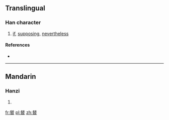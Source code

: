 ==Translingual==

===Han character===
{{Han char|rn=73|rad=曰|as=08|sn=12|four=1160<sub>1</sub>|canj=一山日 (MUA)|ids=⿱⿰[[旡]]旡[[曰]]}}

# [[if]], [[supposing]], [[nevertheless]]

====References====
* {{Han ref|kx=0503.070|dkj=14302|dj=0878.010|hdz=21518.020|uh=6701|ud=26369|bh=D9A9|bd=55721}}

----

==Mandarin==

===Hanzi===
{{cmn-hanzi|pin=[[cǎn]] ([[can3]])|wg=ts'an<sup>3</sup>}}

# {{defn|lang=cmn|sort=曰08}}

[[fr:朁]]
[[pl:朁]]
[[zh:朁]]